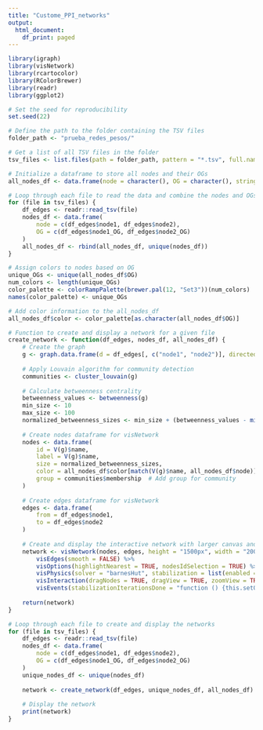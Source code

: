 ---
title: "Custome_PPI_networks"
output:
  html_document:
    df_print: paged
---

```{r}
library(igraph)
library(visNetwork)
library(rcartocolor)
library(RColorBrewer)
library(readr)
library(ggplot2)

# Set the seed for reproducibility
set.seed(22)

# Define the path to the folder containing the TSV files
folder_path <- "prueba_redes_pesos/"

# Get a list of all TSV files in the folder
tsv_files <- list.files(path = folder_path, pattern = "*.tsv", full.names = TRUE)

# Initialize a dataframe to store all nodes and their OGs
all_nodes_df <- data.frame(node = character(), OG = character(), stringsAsFactors = FALSE)

# Loop through each file to read the data and combine the nodes and OGs
for (file in tsv_files) {
    df_edges <- readr::read_tsv(file)
    nodes_df <- data.frame(
        node = c(df_edges$node1, df_edges$node2),
        OG = c(df_edges$node1_OG, df_edges$node2_OG)
    )
    all_nodes_df <- rbind(all_nodes_df, unique(nodes_df))
}

# Assign colors to nodes based on OG
unique_OGs <- unique(all_nodes_df$OG)
num_colors <- length(unique_OGs)
color_palette <- colorRampPalette(brewer.pal(12, "Set3"))(num_colors)
names(color_palette) <- unique_OGs

# Add color information to the all_nodes_df
all_nodes_df$color <- color_palette[as.character(all_nodes_df$OG)]

# Function to create and display a network for a given file
create_network <- function(df_edges, nodes_df, all_nodes_df) {
    # Create the graph
    g <- graph.data.frame(d = df_edges[, c("node1", "node2")], directed = FALSE)
    
    # Apply Louvain algorithm for community detection
    communities <- cluster_louvain(g)
    
    # Calculate betweenness centrality
    betweenness_values <- betweenness(g)
    min_size <- 10
    max_size <- 100
    normalized_betweenness_sizes <- min_size + (betweenness_values - min(betweenness_values)) / (max(betweenness_values) - min(betweenness_values)) * (max_size - min_size)
    
    # Create nodes dataframe for visNetwork
    nodes <- data.frame(
        id = V(g)$name,
        label = V(g)$name,
        size = normalized_betweenness_sizes,
        color = all_nodes_df$color[match(V(g)$name, all_nodes_df$node)],
        group = communities$membership  # Add group for community
    )
    
    # Create edges dataframe for visNetwork
    edges <- data.frame(
        from = df_edges$node1,
        to = df_edges$node2
    )
    
    # Create and display the interactive network with larger canvas and higher resolution
    network <- visNetwork(nodes, edges, height = "1500px", width = "2000px") %>%
        visEdges(smooth = FALSE) %>%
        visOptions(highlightNearest = TRUE, nodesIdSelection = TRUE) %>%
        visPhysics(solver = "barnesHut", stabilization = list(enabled = TRUE, iterations = 1000)) %>%
        visInteraction(dragNodes = TRUE, dragView = TRUE, zoomView = TRUE) %>%
        visEvents(stabilizationIterationsDone = "function () {this.setOptions({physics: true});}")
    
    return(network)
}

# Loop through each file to create and display the networks
for (file in tsv_files) {
    df_edges <- readr::read_tsv(file)
    nodes_df <- data.frame(
        node = c(df_edges$node1, df_edges$node2),
        OG = c(df_edges$node1_OG, df_edges$node2_OG)
    )
    unique_nodes_df <- unique(nodes_df)
    
    network <- create_network(df_edges, unique_nodes_df, all_nodes_df)
    
    # Display the network
    print(network)
}
```


